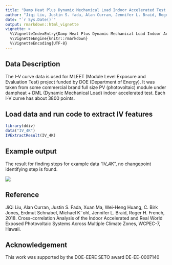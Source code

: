 ```yaml
---
title: "Damp Heat Plus Dynamic Mechanical Load Indoor Accelerated Test I-V Curve "
author: "Jiqi Liu, Justin S. fada, Alan Curran, Jennifer L. Braid, Roger H. French"
date: "`r Sys.Date()`"
output: rmarkdown::html_vignette
vignette: >
  %\VignetteIndexEntry{Damp Heat Plus Dynamic Mechanical Load Indoor Accelerated Test I-V Curve}
  %\VignetteEngine{knitr::rmarkdown}
  %\VignetteEncoding{UTF-8}
---
```

Data Description
-----------------------------------
The I-V curve data is used for MLEET (Module Level Exposure and Evaluation Test) project funded by DOE (Department of Energy). It was taken from some commercial brand full size PV (photovoltaic) module under dampheat + DML (Dynamic Mechanical Load) indoor accelerated test. Each I-V curve has about 3800 points.

Load data and run code to extract IV features 
------------------------------------------
```r
library(ddiv)
data("IV_4K")
IVExtractResult(IV_4K)
```
Example output
--------------------------
The result for finding steps for example data "IV_4K", no changepoint identifying step is found.

![](IV_4K.png)

Reference
------------------------------------------
JiQi Liu, Alan Curran, Justin S. Fada, Xuan Ma, Wei-Heng Huang, C. Birk Jones, Erdmut Schnabel, Michael K¨ohl, Jennifer L. Braid, Roger H. French, 2018. Cross-correlation Analysis of the Indoor Accelerated and Real World Exposed Photovoltaic Systems Across Multiple Climate Zones, WCPEC-7, Hawaii. 


Acknowledgement
------------------------------------------
This work was supported by the DOE-EERE SETO award DE-EE-0007140 
